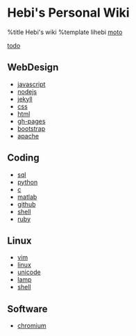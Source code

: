 
= Hebi's Personal Wiki =
%title Hebi's wiki
%template lihebi
[[moto]]

[[todo]]

== WebDesign ==
* [[javascript]]
* [[nodejs]]
* [[jekyll]]
* [[css]]
* [[html]]
* [[gh-pages]]
* [[bootstrap]]
* [[apache]]

== Coding ==
* [[sql]]
* [[python]]
* [[c]]
* [[matlab]]
* [[github]]
* [[shell]]
* [[ruby]]

== Linux ==
* [[vim]]
* [[linux]]
* [[unicode]]
* [[lamp]]
* [[shell]]

== Software ==
* [[chromium]]
